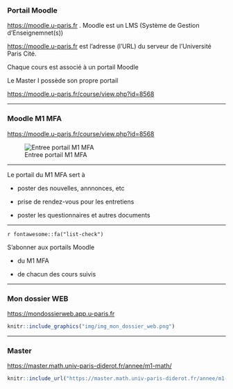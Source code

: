 
### Portail Moodle 

[https://moodle.u-paris.fr](https://moodle.u-paris.fr)
.
Moodle est un LMS (Système de Gestion d'Enseignemnet(s))

[https://moodle.u-paris.fr](https://moodle.u-paris.fr) est l'adresse (l'URL) du serveur de l'Université Paris Cité. 

Chaque cours est associé à un portail Moodle

Le Master I possède son propre portail

[https://moodle.u-paris.fr/course/view.php?id=8568](https://moodle.u-paris.fr/course/view.php?id=8568)

---

### Moodle M1 MFA 

[https://moodle.u-paris.fr/course/view.php?id=8568](https://moodle.u-paris.fr/course/view.php?id=8568)


![Entree portail M1 MFA](img/img_moodle_m1_mfa_1.png)


---

Le portail du M1 MFA sert à 

- poster des nouvelles, annnonces, etc

- prise de rendez-vous pour les entretiens 

- poster les questionnaires et autres documents 

---

`r fontawesome::fa("list-check")`

S'abonner aux portails Moodle 

- du M1 MFA 

- de chacun des cours suivis 
 
 
---

### Mon dossier WEB 

[https://mondossierweb.app.u-paris.fr](https://moodle.u-paris.fr/course/view.php?id=8568)

```r
knitr::include_graphics("img/img_mon_dossier_web.png")
```


---

### Master 

[https://master.math.univ-paris-diderot.fr/annee/m1-math/](https://master.math.univ-paris-diderot.fr/annee/m1-math/)


```r
knitr::include_url("https://master.math.univ-paris-diderot.fr/annee/m1-math")
```

